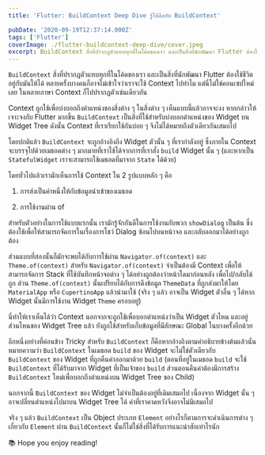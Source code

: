 ```yaml
---
title: 'Flutter: BuildContext Deep Dive รู้ให้ลึกกับ BuildContext'

pubDate: '2020-09-19T12:37:14.000Z'
tags: ['Flutter']
coverImage: ./flutter-buildcontext-deep-dive/cover.jpeg
excerpt: BuildContext สิ่งที่ปรากฎตัวแทบทุกที่ในโค้ดของเรา และเป็นสิ่งที่นักพัฒนา Flutter ต้องใช้ชีวิตอยู่กับมันให้ได้ หลายครั้งบางคนก็อาจไม่เข้าใจว่าเราจะใช้ Context ไปทำไม แต่นี่ไม่ใช่คอนเซปใหม่เลย ในหลายภาษา Context ก็ไปปรากฎตัวเช่นเดียวกัน
---
```



`BuildContext` สิ่งที่ปรากฎตัวแทบทุกที่ในโค้ดของเรา และเป็นสิ่งที่นักพัฒนา Flutter ต้องใช้ชีวิตอยู่กับมันให้ได้ หลายครั้งบางคนก็อาจไม่เข้าใจว่าเราจะใช้ Context ไปทำไม แต่นี่ไม่ใช่คอนเซปใหม่เลย ในหลายภาษา Context ก็ไปปรากฎตัวเช่นเดียวกัน

Context ถูกใช้เพื่อบ่งบอกถึงตำแหน่งของสิ่งต่าง ๆ ในสิ่งต่าง ๆ เห็นแบบนี้แล้วอาจจะงง หากกล่าวให้เจาะจงกับ Flutter มากขึ้น `BuildContext` เป็นสิ่งที่ใช้สำหรับบ่งบอกตำแหน่งของ Widget บน Widget Tree ดังนั้น Context ที่เราเรียกใช้กันบ่อย ๆ จึงไม่ได้หมายถึงตัวเดียวกันเสมอไป

โดยปกติแล้ว `BuildContext` จะถูกอ้างอิงถึง Widget ตัวนั้น ๆ ที่เรากำลังอยู่ ซึ่งภายใน Context จะบรรจุไปด้วยเมธอดต่าง ๆ มากมายที่เราใช้ได้จากการที่เราสั่ง `build` Widget นั้น ๆ (และหากเป็น `StatefulWidget` เราจะสามารถใช้เมธอดที่มาจาก `State` ได้ด้วย)

โดยทั่วไปแล้วเรามักเห็นการใช้ Context ใน 2 รูปแบบหลัก ๆ คือ

1. การส่งเป็นค่าหนึ่งให้กับข้อมูลนำเข้าของเมธอด

2. การใช้งานผ่าน of

สำหรับตัวอย่างในการใช้แบบแรกนั้น เรามักรู้จักกันดีในการใช้งานกับพวก `showDialog` เป็นต้น ซึ่งต้องใช้เพื่อให้สามารถจัดการในเรื่องการโชว์ Dialog ซ้อนไปบนหน้าจอ และกลับออกมาได้อย่างถูกต้อง

ส่วนแบบที่สองนั้นก็มักจะพบได้กับการใช้ผ่าน `Navigator.of(context)` และ `Theme.of(context)` สำหรับ `Navigator.of(context)` จำเป็นต้องมี Context เพื่อให้สามารถจัดการ Stack ที่ใช้บันทึกหน้าจอต่าง ๆ ได้อย่างถูกต้องว่าหน้าใดมาก่อนหลัง เพื่อไป/กลับได้ถูก ส่วน `Theme.of(context)` นั้นเปรียบได้กับการดึงข้อมูล `ThemeData` ที่ถูกส่งมาให้โดย `MaterialApp` หรือ `CupertinoApp` แล้วนำมาใช้ (จริง ๆ แล้ว อาจเป็น Widget ตัวอื่น ๆ ได้หาก Widget นั้นมีการใช้งาน Widget `Theme` ครอบอยู่)

นี่ทำให้เราเห็นได้ว่า Context นอกจากจะถูกใช้เพื่อบอกตำแหน่งว่าเป็น Widget ตัวไหน และอยู่ส่วนไหนของ Widget Tree แล้ว ยังถูกใช้สำหรับเก็บข้อมูลที่มีลักษณะ Global ในบางครั้งอีกด้วย

อีกหนึ่งอย่างที่ค่อนข้าง Tricky สำหรับ `BuildContext` ก็คือหากอ้างอิงตามคำอธิบายข้างต้นแล้วนั่นหมายความว่า `BuildContext` ในเมธอด `build` ของ Widget จะไม่ใช่ตัวเดียวกับ `BuildContext` ของ Widget ที่ถูกคืนค่าออกมาด้วย `build` (ตอนที่อยู่ในเมธอด `build` จะใช้ `BuildContext` ที่ได้รับมาจาก Widget ที่เป็นเจ้าของ `build` ส่วนตอนคืนค่าต้องมีการสร้าง `BuildContext` ใหม่เพื่อบอกถึงตำแหน่งบน Widget Tree ของ Child)

นอกจากนี้ `BuildContext` ของ Widget ไม่จำเป็นต้องอยู่ที่เดิมเสมอไป เนื่องจาก Widget นั้น ๆ อาจเปลี่ยนตำแหน่งไปมาบน Widget Tree ได้ ค่าที่เราคาดหวังจึงอาจไม่มีเสมอไป

จริง ๆ แล้ว `BuildContext` เป็น Object ประเภท `Element` อย่างไรก็ตามการจะดำเนินการต่าง ๆ เกี่ยวกับ `Element` ผ่าน `BuildContext` นั้นก็ไม่ใช่สิ่งที่ได้รับการแนะนำสักเท่าไรนัก

<Callout type="tip" title="Thanks for reading">
  📚 Hope you enjoy reading!
</Callout>
